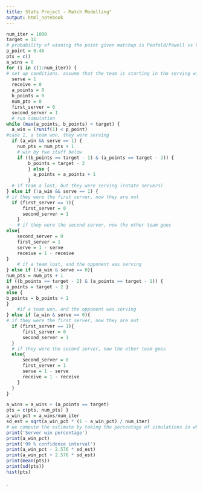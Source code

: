 ```yaml
---
title: Stats Project - Match Modelling"
output: html_notebook
---
```



```r
num_iter = 1000
target = 11
# probability of winning the point given matchup is Penfold/Powell vs Linn/Kacergis
p_point = 0.46
pts = c()
a_wins = 0
for (i in c(1:num_iter)) {
# set up conditions. assume that the team is starting in the serving with the first ,→ server going
  serve = 1
  receive = 0
  a_points = 0
  b_points = 0
  num_pts = 0
  first_server = 0
  second_server = 1
  # run simulation
while (max(a_points, b_points) < target) { 
  a_win = (runif(1) < p_point)
#case 1, a team won, they were serving
  if (a_win && serve == 1) {
    num_pts = num_pts + 1
    # win by two stuff below
    if ((b_points == target - 1) & (a_points == target - 2)) {
        b_points = target - 2 
        } else {
          a_points = a_points + 1 
        }
  # if team a lost, but they were serving (rotate servers)
} else if (!a_win && serve == 1) {
# if they were the first server, now they are not
  if (first_server == 1){
      first_server = 0
      second_server = 1
    }
    # if they were the second server, now the other team goes
else{
    second_server = 0 
    first_server = 1 
    serve = 1 - serve 
    receive = 1 - receive
}
    # if a team lost, and the opponent was serving
} else if (!a_win & serve == 0){
num_pts = num_pts + 1
if ((b_points == target - 2) & (a_points == target - 1)) {
a_points = target - 2 }
else {
b_points = b_points + 1
}
    #if a team won, and the opponent was serving
} else if (a_win & serve == 0){
# if they were the first server, now they are not 
  if (first_server == 1){
      first_server = 0
      second_server = 1
  }
  # if they were the second server, now the other team goes
  else{
      second_server = 0
      first_server = 1
      serve = 1 - serve
      receive = 1 - receive
    } 
  }
}

a_wins = a_wins + (a_points == target)
pts = c(pts, num_pts) }
a_win_pct = a_wins/num_iter
sd_est = sqrt(a_win_pct * (1 - a_win_pct) / num_iter)
# we compute the estimate by taking the percentage of simulations in which the server won
print('Server win percentage')
print(a_win_pct)
print('99 % confidence interval')
print(a_win_pct - 2.576 * sd_est)
print(a_win_pct + 2.576 * sd_est)
print(mean(pts))
print(sd(pts))
hist(pts)
```

.

